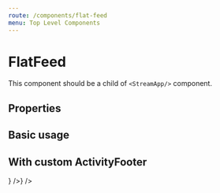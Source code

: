 ```yaml
---
route: /components/flat-feed
menu: Top Level Components
---
```



# FlatFeed

This component should be a child of `<StreamApp/>` component.

## Properties

<Props of={FlatFeed} />

## Basic usage

<Playground>
  <WithExampleStreamApp>
    <FlatFeed feedGroup="user" />
  </WithExampleStreamApp>
</Playground>

## With custom ActivityFooter

<Playground>
  <WithExampleStreamApp>
    <FlatFeed
      feedGroup="user"
      options={{ limit: 3, withRecentReactions: true }}
      Activity={(props) => <Activity {...props} Footer={<ActivityFooter {...props} />} />}
    />
  </WithExampleStreamApp>
</Playground>
